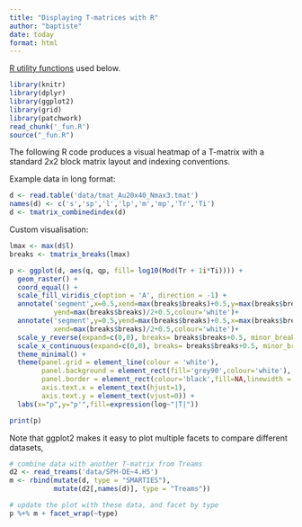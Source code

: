 ```yaml
---
title: "Displaying T-matrices with R"
author: "baptiste"
date: today
format: html
---
```


[R utility functions](_fun.R) used below.

```r
library(knitr)
library(dplyr)
library(ggplot2)
library(grid)
library(patchwork)
read_chunk('_fun.R')
source("_fun.R")
```


The following R code produces a visual heatmap of a T-matrix with a standard 2x2 block matrix layout and indexing conventions.

Example data in long format:

```r
d <- read.table('data/tmat_Au20x40_Nmax3.tmat')
names(d) <- c('s','sp','l','lp','m','mp','Tr','Ti')
d <- tmatrix_combinedindex(d)
```

Custom visualisation:

```r
lmax <- max(d$l)
breaks <- tmatrix_breaks(lmax)

p <- ggplot(d, aes(q, qp, fill= log10(Mod(Tr + 1i*Ti)))) +
  geom_raster() +
  coord_equal() +
  scale_fill_viridis_c(option = 'A', direction = -1) +
  annotate('segment',x=0.5,xend=max(breaks$breaks)+0.5,y=max(breaks$breaks)/2+0.5,
           yend=max(breaks$breaks)/2+0.5,colour='white')+
  annotate('segment',y=0.5,yend=max(breaks$breaks)+0.5,x=max(breaks$breaks)/2+0.5,
           xend=max(breaks$breaks)/2+0.5,colour='white')+
  scale_y_reverse(expand=c(0,0), breaks= breaks$breaks+0.5, minor_breaks=breaks$minor_breaks+0.5, labels=breaks$labels) +
  scale_x_continuous(expand=c(0,0), breaks= breaks$breaks+0.5, minor_breaks=breaks$minor_breaks+0.5, labels=breaks$labels) +
  theme_minimal() +
  theme(panel.grid = element_line(colour = 'white'), 
        panel.background = element_rect(fill='grey90',colour='white'),
        panel.border = element_rect(colour='black',fill=NA,linewidth = 0.2),
        axis.text.x = element_text(hjust=1),
        axis.text.y = element_text(vjust=0)) +
  labs(x="p",y="p'",fill=expression(log~"|T|"))

print(p)
```

Note that ggplot2 makes it easy to plot multiple facets to compare different datasets,

```r
# combine data with another T-matrix from Treams
d2 <- read_treams('data/SPH-DE~4.H5')
m <- rbind(mutate(d, type = "SMARTIES"),
           mutate(d2[,names(d)], type = "Treams"))

# update the plot with these data, and facet by type
p %+% m + facet_wrap(~type)
```
